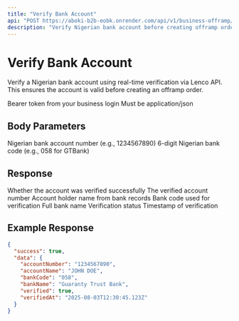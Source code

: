```yaml
---
title: "Verify Bank Account"
api: "POST https://aboki-b2b-eobk.onrender.com/api/v1/business-offramp/verify-account"
description: "Verify Nigerian bank account before creating offramp order"
---
```


# Verify Bank Account

Verify a Nigerian bank account using real-time verification via Lenco API. This ensures the account is valid before creating an offramp order.

<ParamField header="Authorization" type="string" required>
  Bearer token from your business login
</ParamField>

<ParamField header="Content-Type" type="string" required>
  Must be application/json
</ParamField>

## Body Parameters

<ParamField body="accountNumber" type="string" required>
  Nigerian bank account number (e.g., 1234567890)
</ParamField>

<ParamField body="bankCode" type="string" required>
  6-digit Nigerian bank code (e.g., 058 for GTBank)
</ParamField>

## Response

<ResponseField name="success" type="boolean">
  Whether the account was verified successfully
</ResponseField>

<ResponseField name="data" type="object">
  <ResponseField name="accountNumber" type="string">
    The verified account number
  </ResponseField>
  <ResponseField name="accountName" type="string">
    Account holder name from bank records
  </ResponseField>
  <ResponseField name="bankCode" type="string">
    Bank code used for verification
  </ResponseField>
  <ResponseField name="bankName" type="string">
    Full bank name
  </ResponseField>
  <ResponseField name="verified" type="boolean">
    Verification status
  </ResponseField>
  <ResponseField name="verifiedAt" type="string">
    Timestamp of verification
  </ResponseField>
</ResponseField>

## Example Response

```json
{
  "success": true,
  "data": {
    "accountNumber": "1234567890",
    "accountName": "JOHN DOE",
    "bankCode": "058",
    "bankName": "Guaranty Trust Bank",
    "verified": true,
    "verifiedAt": "2025-08-03T12:30:45.123Z"
  }
}
